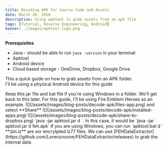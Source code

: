 ```yaml
---
title: Decoding APK for Source Code and Assets
date: March 28, 2020
description: Using apktool to grab assets from an apk file
tags: [Tutorial, Reverse Engineering, Android]
banner: ./images/apktool-logo.png
---
```


**Prerequisites**

* Java - should be able to run `java -version` in your terminal
* Apktool
* Android device 
* Cloud based storage - OneDrive, Dropbox, Google Drive

This a quick guide on how to grab assets from an APK folder.  
I'll be using a physical Android device for this guide

<MarkdownStep number={1} title='Follow the steps for this [page](https://ibotpeaches.github.io/Apktool/install/) to get Apktool downloaded.'/>
   Keep this jar file and bat file if you're using Windows in a folder. We'll get back to this later.

<MarkdownStep number={2} title='Download the app from Google Playstore you want to decode assets from.'/>
For this guide, I'll be using Fire Emblem Heroes as an example.

<MarkdownStep number={3} title='Go search under your apps - **Files**'/>
  ![](/assets/images/blog-posts/decode-apk/files-app.png)

<MarkdownStep number={4} title='Under **Installed apps**, click on the arrow button next to the app you want to export the APK file'/>
and select **Share**
  ![](/assets/images/blog-posts/decode-apk/installed-apps.png)
<MarkdownStep number={5} title='In my case, transfer the file over to Dropbox'/>
  ![](/assets/images/blog-posts/decode-apk/share-to-dropbox.png)

<MarkdownStep number={6} title='Once the file transfer is complete, move the file to the folder where you downloaded the apktool'/>

<MarkdownStep number={7} title='Run the following commands'/>
`java -jar apktool.jar d <apk_name>`. In this case, it would be `java -jar apktool.jar d feh.apk`
If you are using Windows, you can run `apktool.bat d <apk_name>`  

<MarkdownStep number={8} title='The outputted folder should have the assets you want but under **.bin.lz** format'/>

<MarkdownStep number={9} title='The following steps are specific for this apk.'/>
**.bin.lz** are xor encrytpted lz77 files. 
We can use [FEHDataExtractor](https://github.com/Lorenzooone/FEHDataExtractor/releases) to grab the internal data

